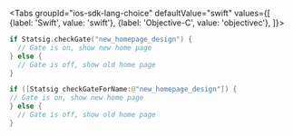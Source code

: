 
<Tabs
  groupId="ios-sdk-lang-choice"
  defaultValue="swift"
  values={[
    {label: 'Swift', value: 'swift'},
    {label: 'Objective-C', value: 'objectivec'},
  ]}>
  <TabItem value="swift">

```swift
if Statsig.checkGate("new_homepage_design") {
  // Gate is on, show new home page
} else {
  // Gate is off, show old home page
}
```

  </TabItem>
  <TabItem value="objectivec">

```swift
if ([Statsig checkGateForName:@"new_homepage_design"]) {
// Gate is on, show new home page
} else {
  // Gate is off, show old home page
}
```

  </TabItem>
</Tabs>
